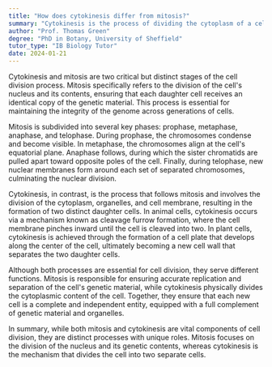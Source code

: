 ```yaml
---
title: "How does cytokinesis differ from mitosis?"
summary: "Cytokinesis is the process of dividing the cytoplasm of a cell, whereas mitosis involves the division of the cell's nucleus and its genetic material."
author: "Prof. Thomas Green"
degree: "PhD in Botany, University of Sheffield"
tutor_type: "IB Biology Tutor"
date: 2024-01-21
---
```


Cytokinesis and mitosis are two critical but distinct stages of the cell division process. Mitosis specifically refers to the division of the cell's nucleus and its contents, ensuring that each daughter cell receives an identical copy of the genetic material. This process is essential for maintaining the integrity of the genome across generations of cells.

Mitosis is subdivided into several key phases: prophase, metaphase, anaphase, and telophase. During prophase, the chromosomes condense and become visible. In metaphase, the chromosomes align at the cell's equatorial plane. Anaphase follows, during which the sister chromatids are pulled apart toward opposite poles of the cell. Finally, during telophase, new nuclear membranes form around each set of separated chromosomes, culminating the nuclear division.

Cytokinesis, in contrast, is the process that follows mitosis and involves the division of the cytoplasm, organelles, and cell membrane, resulting in the formation of two distinct daughter cells. In animal cells, cytokinesis occurs via a mechanism known as cleavage furrow formation, where the cell membrane pinches inward until the cell is cleaved into two. In plant cells, cytokinesis is achieved through the formation of a cell plate that develops along the center of the cell, ultimately becoming a new cell wall that separates the two daughter cells.

Although both processes are essential for cell division, they serve different functions. Mitosis is responsible for ensuring accurate replication and separation of the cell's genetic material, while cytokinesis physically divides the cytoplasmic content of the cell. Together, they ensure that each new cell is a complete and independent entity, equipped with a full complement of genetic material and organelles.

In summary, while both mitosis and cytokinesis are vital components of cell division, they are distinct processes with unique roles. Mitosis focuses on the division of the nucleus and its genetic contents, whereas cytokinesis is the mechanism that divides the cell into two separate cells.
    